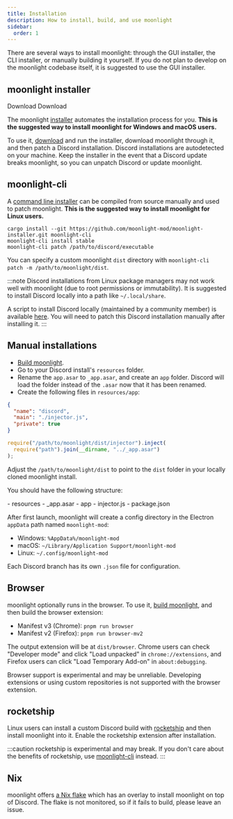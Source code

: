 ```yaml
---
title: Installation
description: How to install, build, and use moonlight
sidebar:
  order: 1
---
```


There are several ways to install moonlight: through the GUI installer, the CLI installer, or manually building it yourself. If you do not plan to develop on the moonlight codebase itself, it is suggested to use the GUI installer.

## moonlight installer

<LinkButton href="https://github.com/moonlight-mod/moonlight-installer/releases/latest/download/moonlight-installer.exe" icon="seti:windows">Download</LinkButton>
<LinkButton href="https://github.com/moonlight-mod/moonlight-installer/releases/latest/download/moonlight-installer-macos.dmg" icon="apple">Download</LinkButton>

The moonlight [installer](https://github.com/moonlight-mod/moonlight-installer) automates the installation process for you. **This is the suggested way to install moonlight for Windows and macOS users.**

To use it, [download](https://github.com/moonlight-mod/moonlight-installer/releases/latest) and run the installer, download moonlight through it, and then patch a Discord installation. Discord installations are autodetected on your machine. Keep the installer in the event that a Discord update breaks moonlight, so you can unpatch Discord or update moonlight.

## moonlight-cli

A [command line installer](https://github.com/moonlight-mod/moonlight-installer/tree/main/crates/moonlight-cli) can be compiled from source manually and used to patch moonlight. **This is the suggested way to install moonlight for Linux users.**

```shell
cargo install --git https://github.com/moonlight-mod/moonlight-installer.git moonlight-cli
moonlight-cli install stable
moonlight-cli patch /path/to/discord/executable
```

You can specify a custom moonlight `dist` directory with `moonlight-cli patch -m /path/to/moonlight/dist`.

:::note
Discord installations from Linux package managers may not work well with moonlight (due to root permissions or immutability). It is suggested to install Discord locally into a path like `~/.local/share`.

A script to install Discord locally (maintained by a community member) is available [here](https://gist.github.com/maddymeows/6af1a5d5a870c13b7b159c4463edee70). You will need to patch this Discord installation manually after installing it.
:::

## Manual installations

- [Build moonlight](/dev/setup).
- Go to your Discord install's `resources` folder.
- Rename the `app.asar` to `_app.asar`, and create an `app` folder. Discord will load the folder instead of the `.asar` now that it has been renamed.
- Create the following files in `resources/app`:

```json title="package.json"
{
  "name": "discord",
  "main": "./injector.js",
  "private": true
}
```

```js title="injector.js"
require("/path/to/moonlight/dist/injector").inject(
  require("path").join(__dirname, "../_app.asar")
);
```

Adjust the `/path/to/moonlight/dist` to point to the `dist` folder in your locally cloned moonlight install.

You should have the following structure:

<FileTree>
- resources
  - _app.asar
  - app
    - injector.js
    - package.json
</FileTree>

After first launch, moonlight will create a config directory in the Electron `appData` path named `moonlight-mod`:

- Windows: `%AppData%/moonlight-mod`
- macOS: `~/Library/Application Support/moonlight-mod`
- Linux: `~/.config/moonlight-mod`

Each Discord branch has its own `.json` file for configuration.

## Browser

moonlight optionally runs in the browser. To use it, [build moonlight](/dev/setup), and then build the browser extension:

- Manifest v3 (Chrome): `pnpm run browser`
- Manifest v2 (Firefox): `pnpm run browser-mv2`

The output extension will be at `dist/browser`. Chrome users can check "Developer mode" and click "Load unpacked" in `chrome://extensions`, and Firefox users can click "Load Temporary Add-on" in `about:debugging`.

Browser support is experimental and may be unreliable. Developing extensions or using custom repositories is not supported with the browser extension.

## rocketship

Linux users can install a custom Discord build with [rocketship](https://github.com/moonlight-mod/rocketship) and then install moonlight into it. Enable the rocketship extension after installation.

:::caution
rocketship is experimental and may break. If you don't care about the benefits of rocketship, use [moonlight-cli](#moonlight-cli) instead.
:::

## Nix

moonlight offers [a Nix flake](https://github.com/moonlight-mod/moonlight/blob/main/flake.nix) which has an overlay to install moonlight on top of Discord. The flake is not monitored, so if it fails to build, please leave an issue.
